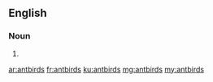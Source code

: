 ==English==

===Noun===
{{head|en|plural}}

# {{plural of|antbird|lang=en|nocat=1}}

[[ar:antbirds]]
[[fr:antbirds]]
[[ku:antbirds]]
[[mg:antbirds]]
[[my:antbirds]]
